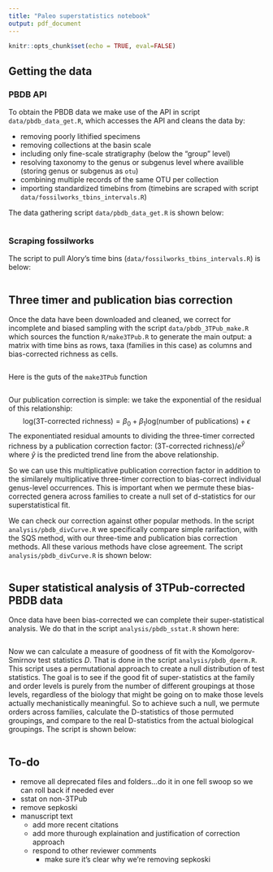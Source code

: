 ```yaml
---
title: "Paleo superstatistics notebook"
output: pdf_document
---
```


```r
knitr::opts_chunk$set(echo = TRUE, eval=FALSE)
```

## Getting the data

### PBDB API

To obtain the PBDB data we make use of the API in script `data/pbdb_data_get.R`, which accesses the API and cleans the data by:

- removing poorly lithified specimens
- removing collections at the basin scale
- including only fine-scale stratigraphy (below the "group" level)
- resolving taxonomy to the genus or subgenus level where availible (storing genus or subgenus as `otu`)
- combining multiple records of the same OTU per collection
- importing standardized timebins from \url{fossilworks.org} (timebins are scraped with script `data/fossilworks_tbins_intervals.R`)

The data gathering script `data/pbdb_data_get.R` is shown below:

```r
```


### Scraping fossilworks

The script to pull Alory's time bins (`data/fossilworks_tbins_intervals.R`) is below: 

```r
```


## Three timer and publication bias correction

Once the data have been downloaded and cleaned, we correct for incomplete and biased sampling with the script `data/pbdb_3TPub_make.R` which sources the function `R/make3TPub.R` to generate the main output: a matrix with time bins as rows, taxa (families in this case) as columns and bias-corrected richness as cells.

```r
```

Here is the guts of the `make3TPub` function
```r
```


Our publication correction is simple: we take the exponential of the residual of this relationship:
$$
\text{log(3T-corrected richness)} = \beta_0 + \beta_1 \text{log(number of publications)} + \epsilon
$$
The exponentiated residual amounts to dividing the three-timer corrected richness by a publication correction factor: $\text{(3T-corrected richness)} / e^{\hat{y}}$ where $\hat{y}$ is the predicted trend line from the above relationship.

So we can use this multiplicative publication correction factor in addition to the similarely multiplicative three-timer correction to bias-correct individual genus-level occurrences. This is important when we permute these bias-corrected genera across families to create a null set of d-statistics for our superstatistical fit.


We can check our correction against other popular methods.  In the script `analysis/pbdb_divCurve.R` we specifically compare simple rarifaction, with the SQS method, with our three-time and publication bias correction methods.  All these various methods have close agreement.  The script `analysis/pbdb_divCurve.R` is shown below:

```r
```


## Super statistical analysis of 3TPub-corrected PBDB data

Once data have been bias-corrected we can complete their super-statistical analysis.  We do that in the script `analysis/pbdb_sstat.R` shown here:

```r
```


Now we can calculate a measure of goodness of fit with the Komolgorov-Smirnov test statistics $D$. That is done in the script `analysis/pbdb_dperm.R`. This script uses a permutational approach to create a null distribution of test statistics.  The goal is to see if the good fit of super-statistics at the family and order levels is purely from the number of different groupings at those levels, regardless of the biology that might be going on to make those levels actually mechanistically meaningful.  So to achieve such a null, we permute orders across families, calculate the D-statistics of those permuted groupings, and compare to the real D-statistics from the actual biological groupings.  The script is shown below:

```r
```

## To-do

- remove all deprecated files and folders...do it in one fell swoop so we can roll back if needed ever
- sstat on non-3TPub
- remove sepkoski
- manuscript text
    - add more recent citations
    - add more thurough explaination and justification of correction approach 
    - respond to other reviewer comments
        - make sure it's clear why we're removing sepkoski

